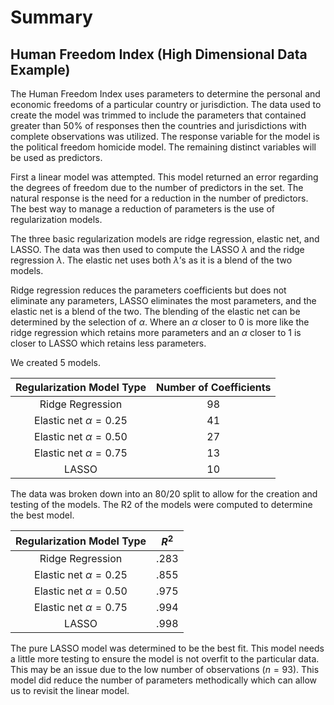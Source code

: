 # Summary

## Human Freedom Index (High Dimensional Data Example)

The Human Freedom Index uses parameters to determine the personal and economic freedoms of a particular country or jurisdiction. The data used to create the model was trimmed to include the parameters that contained greater than 50% of responses then the countries and jurisdictions with complete observations was utilized. The response variable for the model is the political freedom homicide model. The remaining distinct variables will be used as predictors.

First a linear model was attempted. This model returned an error regarding the degrees of freedom due to the number of predictors in the set. The natural response is the need for a reduction in the number of predictors. The best way to manage a reduction of parameters is the use of regularization models.

The three basic regularization models are ridge regression, elastic net, and LASSO. The data was then used to compute the LASSO $\lambda$ and the ridge regression $\lambda$. The elastic net uses both $\lambda$'s as it is a blend of the two models.

Ridge regression reduces the parameters coefficients but does not eliminate any parameters, LASSO eliminates the most parameters, and the elastic net is a blend of the two. The blending of the elastic net can be determined by the selection of $\alpha$. Where an $\alpha$ closer to 0 is more like the ridge regression which retains more parameters and an $\alpha$ closer to 1 is closer to LASSO which retains less parameters.

We created 5 models.

| Regularization Model Type | Number of Coefficients |
|:-------------------------:|:----------------------:|
|     Ridge Regression      |           98           |
| Elastic net $\alpha=0.25$ |           41           |
| Elastic net $\alpha=0.50$ |           27           |
| Elastic net $\alpha=0.75$ |           13           |
|           LASSO           |           10           |

The data was broken down into an 80/20 split to allow for the creation and testing of the models. The R2 of the models were computed to determine the best model.

| Regularization Model Type | $R^2$ |
|:-------------------------:|:-----:|
|     Ridge Regression      | .283  |
| Elastic net $\alpha=0.25$ | .855  |
| Elastic net $\alpha=0.50$ | .975  |
| Elastic net $\alpha=0.75$ | .994  |
|           LASSO           | .998  |

The pure LASSO model was determined to be the best fit. This model needs a little more testing to ensure the model is not overfit to the particular data. This may be an issue due to the low number of observations ($n=93$). This model did reduce the number of parameters methodically which can allow us to revisit the linear model.
